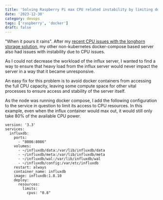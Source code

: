 ```yaml
---
title: 'Solving Raspberry Pi max CPU related instability by limiting docker cpu access'
date: '2023-12-30'
category: devops
tags: ['raspberry', 'docker']
draft: false
---
```


"When it pours it rains". After my [recent CPU issues with the longhorn storage solution](../fixing-longhorn-instance-manager-max-cpu-issues), my other non-kubernetes docker-compose based server also had issues with instability due to CPU issues.
 
As I could not decrease the workload of the influx server, I wanted to find a way to ensure that heavy load from the influx server would never impact the server in a way that it became unresponsive. 

An easy fix for this problem is to avoid docker containers from accessing the full CPU capacity, leaving some compute space for other vital processes to ensure access and stability of the server itself.

As the node was running docker compose, I add the following configuration to the service in question to limit its access to CPU resources. In this example, even when the influx container would max out, it would still only take 80% of the available CPU power.

```
version: '3.3'
services:
  influxdb:
    ports:
      - "8086:8086"
    volumes:
      - ~/influxdb/data:/var/lib/influxdb/data
      - ~/influxdb/meta:/var/lib/influxdb/meta
      - ~/influxdb/wal:/var/lib/influxdb/wal
      - ~/influxdb/config:/var/etc/influxdb
    restart: always
    container_name: influxdb
    image: influxdb:1.8.10
    deploy:
      resources:
        limits:
          cpus: "0.8"
```
